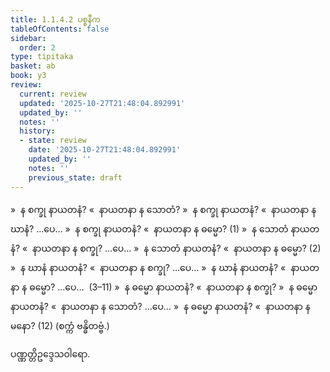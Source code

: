 ```yaml
---
title: 1.1.4.2 ပစ္စနီက
tableOfContents: false
sidebar:
  order: 2
type: tipitaka
basket: ab
book: y3
review:
  current: review
  updated: '2025-10-27T21:48:04.892991'
  updated_by: ''
  notes: ''
  history:
  - state: review
    date: '2025-10-27T21:48:04.892991'
    updated_by: ''
    notes: ''
    previous_state: draft
---
```



<ReviewStatus review={frontmatter.review} showDetails={true} />

<HypothesisAnnotation frontmatter={frontmatter} />

<DynamicBreadcrumb />

<Division number="9" book="y3" e="ch" v="33" p="75">

<Paragraph number="164" book="y3">
»  န စက္ခု နာယတနံ?
</Paragraph>

<Paragraph number="165" book="y3">
«  နာယတနာ န သောတံ?
</Paragraph>

<Paragraph number="166" book="y3">
»  န စက္ခု နာယတနံ?
</Paragraph>

<Paragraph number="167" book="y3">
«  နာယတနာ န ဃာနံ? …ပေ…
</Paragraph>

<Paragraph number="168" book="y3">
»  န စက္ခု နာယတနံ?
</Paragraph>

<Paragraph number="169" book="y3">
«  နာယတနာ န ဓမ္မော? (1)
</Paragraph>

<Paragraph number="170" book="y3">
»  န သောတံ နာယတနံ?
</Paragraph>

<Paragraph number="171" book="y3">
«  နာယတနာ န စက္ခု? …ပေ…
</Paragraph>

<Paragraph number="172" book="y3">
»  န သောတံ နာယတနံ?
</Paragraph>

<Paragraph number="173" book="y3">
«  နာယတနာ န ဓမ္မော? (2)
</Paragraph>

<Paragraph number="174" book="y3">
»  န ဃာနံ နာယတနံ?
</Paragraph>

<Paragraph number="175" book="y3">
«  နာယတနာ န စက္ခု? …ပေ…
</Paragraph>

<Paragraph number="176" book="y3">
»  န ဃာနံ နာယတနံ?
</Paragraph>

<Paragraph number="177" book="y3">
«  နာယတနာ န ဓမ္မော? …ပေ…  (3–11)
</Paragraph>

<Paragraph number="178" book="y3">
»  န ဓမ္မော နာယတနံ?
</Paragraph>

<Paragraph number="179" book="y3">
«  နာယတနာ န စက္ခု?
</Paragraph>

<Paragraph number="180" book="y3">
»  န ဓမ္မော နာယတနံ?
</Paragraph>

<Paragraph number="181" book="y3">
«  နာယတနာ န သောတံ? …ပေ…
</Paragraph>

<Paragraph number="182" book="y3">
»  န ဓမ္မော နာယတနံ?
</Paragraph>

<Paragraph number="183" book="y3">
«  နာယတနာ န မနော? (12)

</Paragraph>
</Division>

<Paragraph number="184" type="center" book="y3">
(စက္ကံ ဗန္ဓိတဗ္ဗံ.)

  
ပဏ္ဏတ္တိဥဒ္ဒေသဝါရော.
</Paragraph>
